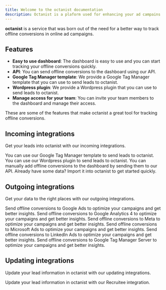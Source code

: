 ```yaml
---
title: Welcome to the octanist documentation
description: Octanist is a plaform used for enhancing your ad campains by implementing offline conversion tracking.
---
```


**octanist** is a service that was born out of the need for a better way to track offline conversions in online ad campaigns.

## Features

- **Easy to use dashboard**: The dashboard is easy to use and you can start tracking your offline conversions quickly.
- **API**: You can send offline conversions to the dashboard using our API.
- **Google Tag Manager template**: We provide a Google Tag Manager template that you can use to send leads to octanist.
- **Wordpress plugin**: We provide a Wordpress plugin that you can use to send leads to octanist.
- **Manage access for your team**: You can invite your team members to the dashboard and manage their access.

These are some of the features that make octanist a great tool for tracking offline conversions.

## Incoming integrations

Get your leads into octanist with our incoming integrations.

<CardGroup cols={2}>
  <Card title="Google Tag Manager" href="/incoming-integrations/gtm">
    You can use our Google Tag Manager template to send leads to octanist.
  </Card>
  <Card title="Wordpress" href="/incoming-integrations/wordpress">
    You can use our Wordpress plugin to send leads to octanist.
  </Card>
  <Card title="Manual" href="/incoming-integrations/manual">
    You can manually add offline conversions to the dashboard by sending them to
    our API.
  </Card>
  <Card title="Import" href="/incoming-integrations/import">
    Already have some data? Import it into octanist to get started quickly.
  </Card>
</CardGroup>

## Outgoing integrations

Get your data to the right places with our outgoing integrations.

<CardGroup cols={2}>
  <Card title="Google Ads" href="/outgoing-integrations/google-ads">
    Send offline conversions to Google Ads to optimize your campaigns and get
    better insights.
  </Card>
  <Card
    title="Google Analytics 4"
    href="/outgoing-integrations/google-analytics"
  >
    Send offline conversions to Google Analytics 4 to optimize your campaigns
    and get better insights.
  </Card>
  <Card title="Meta" href="/outgoing-integrations/meta">
    Send offline conversions to Meta to optimize your campaigns and get better
    insights.
  </Card>
  <Card title="Microsoft Ads" href="/outgoing-integrations/microsoft-ads">
    Send offline conversions to Microsoft Ads to optimize your campaigns and get
    better insights.
  </Card>
  <Card title="LinkedIn Ads" href="/outgoing-integrations/linkedin">
    Send offline conversions to LinkedIn Ads to optimize your campaigns and get
    better insights.
  </Card>
  <Card title="GTM Server" href="/outgoing-integrations/gtm-server">
    Send offline conversions to Google Tag Manager Server to optimize your
    campaigns and get better insights.
  </Card>
</CardGroup>

## Updating integrations

Update your lead information in octanist with our updating integrations.

<CardGroup cols={2}>
  <Card title="Recruitee" href="/updating-integrations/recruitee">
    Update your lead information in octanist with our Recruitee integration.
  </Card>
</CardGroup>
